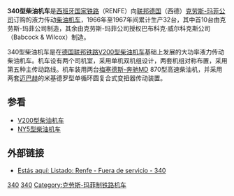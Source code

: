 {{Infobox Locomotive
| name = 340
| image = 340 020 Renfe.jpg
| caption = 保存于马德里铁道博物馆的340 020号机车
| type = [[柴油机车|柴油机车]]
| origin = {{FRG}}
| designer = 
| builder = [[克劳斯-玛菲|克劳斯-玛菲]]<br/>[[巴布柯克-威爾科斯公司|巴布柯克-威爾科斯公司]]
| buildmodel = 
| serialnumber = 4001～4032
| builddate = 1966年—1967年
| totalproduction  = 32台
| user = {{flagicon|ESP}}[[西班牙国家铁路|西班牙国家铁路]]
| uicclass = B'B'
| gauge = 1,668毫米
| wheeldiameter = 
| axleload = 22吨
| wheelbase = 
| minimumcurve = 
| length = 
| width = 
| height = 
| framesize = 
| weight = 88吨
| fueltype = 
| fuelcap = 
| lubecap = 
| coolantcap = 
| watercap = 
| sandcap = 
| consumption = 
| watercons =
| primemover = 
| rpmrange = 
| enginepower = 2 × 1820马力
| enginetype = 2 × MD 870型柴油机
| transmission = 液力传动
| aspiration = 
| displacement = 
| cylindercount = 
| cylindersize = 
| topspeed = 130公里/小时
| sustainedspeed = 
| poweroutput = 
| tractiveeffort = 
| factorofadhesion = 
| locobrakes = 
| locobrakepower = 
| locobrakeforce = 
| trainbrakes =
| safety = 
| notes =
}}
'''340型柴油机车'''是[[西班牙国家铁路|西班牙国家铁路]]（RENFE）向[[联邦德国|联邦德国]]（西德）[[克劳斯-玛菲|克劳斯-玛菲公司]]订购的液力传动[[柴油机车|柴油机车]]，1966年至1967年间累计生产32台，其中首10台由克劳斯-玛菲公司制造，其余由克劳斯-玛菲公司授权巴布科克·威尔科克斯公司（Babcock & Wilcox）制造。

340型柴油机车是在[[德国联邦铁路|德国联邦铁路]][[V200型柴油机车|V200型柴油机车]]基础上发展的大功率液力传动柴油机车。机车设有两个司机室，采用单机双机组设计，两套机组对称布置，采用第五种主传动路线。机车装用两台[[梅塞德斯-奔驰|梅塞德斯-奔驰]]MD 870型高速柴油机，并采用两套[[迈巴赫|迈巴赫]]的米基德罗型单循环圆复合式变扭器传动装置。

==参看==
*[[V200型柴油机车|V200型柴油机车]]
*[[NY5型柴油机车|NY5型柴油机车]]

==外部链接==
*{{es}}[http://www.listadotren.es/motor/series.php?id=301 Estás aquí: Listado: Renfe - Fuera de servicio - 340] {{Wayback|url=http://www.listadotren.es/motor/series.php?id=301 |date=20210115152010 }}

[[Category:西班牙柴油机车|340]]
[[Category:B-B轴式机车|340]]
[[Category:克劳斯-玛菲制铁路机车|Category:克劳斯-玛菲制铁路机车]]
